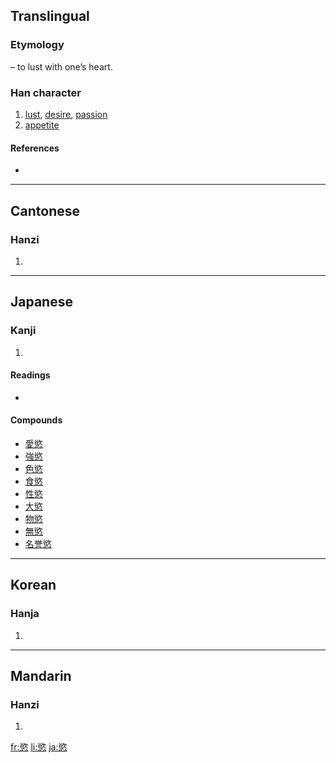 {{also|欲}}
==Translingual==
===Etymology===
{{Han compound|欲|心|t2=|ls=psc|c1=p|c2=s}} – to lust with one’s heart.

===Han character===
{{Han char|rn=61|rad=心|as=11|sn=15|four=8733<sub>8</sub>|canj=金人心 (COP)}}

# [[lust]], [[desire]], [[passion]]
# [[appetite]]

====References====
* {{Han ref|kx=0401.180|dkj=11163|dj=0741.070|hdz=42343.110|uh=617E|ud=24958|bh=BCA4|bd=48292}}

----

==Cantonese==

===Hanzi===
{{yue-hanzi|jyut=|y=yuk6}}

# {{defn|Cantonese|sort=心11}}

----

==Japanese==

===Kanji===
{{ja-kanji|grade=|rs=心11}}

# {{defn|Japanese|sort=心11}}

====Readings====
* {{ja-readings|on=[[よく]] (yoku)|kun=[[このみ]] (konomi), [[むさぼる]] (musaboru)}}

====Compounds====
* [[愛慾]]
* [[強慾]]
* [[色慾]]
* [[食慾]]
* [[性慾]]
* [[大慾]]
* [[物慾]]
* [[無慾]]
* [[名誉慾]]

----

==Korean==

===Hanja===
{{ko-hanja|hangeul=욕|eumhun=|rv=yok|mr=yok|y=yok}}

# {{defn|Korean|sort=心11}}

----

==Mandarin==

===Hanzi===
{{cmn-hanzi|pin=[[yù]] ([[yu4]])|wg=yü<sup>4</sup>}}

# {{defn|Mandarin|sort=心11}}

[[fr:慾]]
[[li:慾]]
[[ja:慾]]